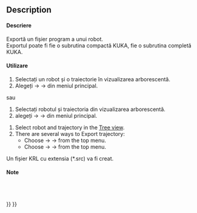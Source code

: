 <languages/>

{{Docnav
|[[Robot_Simulate|Simulate a trajectory]]
|[[Robot_SetHomePos|Set home position]]
|[[Robot_Workbench|Robot]]
|IconL=Robot_Simulate.svg
|IconR=Robot_SetHomePos.svg
|IconC=Workbench_Robot.svg
}}

<div class="mw-translate-fuzzy">
{{GuiCommand|Name=Robot Export|Workbenches=[[Robot_Workbench|Robot]]|MenuLocation=Robot → Export trajectory}}
</div>

==Description==

<div class="mw-translate-fuzzy">
====Descriere====
Exportă un fișier program a unui robot.
<br />
Exportul poate fi fie o subrutina compactă KUKA, fie o subrutina completă KUKA.
</div>

<span id="Usage"></span>
<div class="mw-translate-fuzzy">
====Utilizare====
#Selectați un robot și o traiectorie în vizualizarea arborescentă.
#Alegeți {{KEY| Robot}}  →  {{KEY| Export trjectory}}  →  {{KEY|[[Image:Robot_Export.png|32px]] Kuka compact subroutine...}} din meniul principal.
sau
#Selectați robotul și traiectoria din vizualizarea arborescentă.
#alegeți {{KEY| Robot}}  →  {{KEY| Export trjectory}}  →  {{KEY|[[Image:Robot_Export.png|32px]] Kuka full subroutine...}}  din meniul principal.
</div>

# Select robot and trajectory in the [[Tree_view|Tree view]].
# There are several ways to Export trajectory: 
#* Choose {{KEY|Robot}}  →  {{KEY|Export trajectory}}  →  {{KEY|[[Image:Robot_Export.svg|32px]] Kuka compact subroutine...}} from the top menu.
#* Choose {{KEY|Robot}}  →  {{KEY|Export trajectory}}  →  {{KEY|[[Image:Robot_Export.svg|32px]] Kuka full subroutine...}} from the top menu.

<div class="mw-translate-fuzzy">
Un fișier KRL cu extensia (*.src) va fi creat.
</div>

<span id="Notes"></span>
<div class="mw-translate-fuzzy">
====Note====
<br />
<br />
</div>


{{Docnav
|[[Robot_Simulate|Simulate a trajectory]]
|[[Robot_SetHomePos|Set home position]]
|[[Robot_Workbench|Robot]]
|IconL=Robot_Simulate.svg
|IconR=Robot_SetHomePos.svg
|IconC=Workbench_Robot.svg
}}

{{Robot_Tools_navi{{#translation:}}}}
{{Userdocnavi{{#translation:}}}}